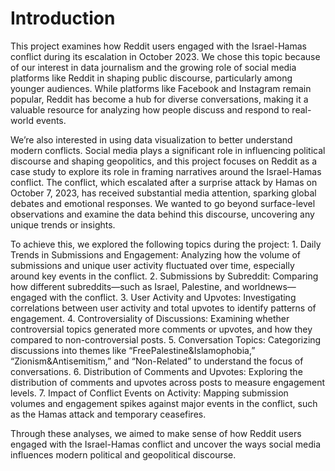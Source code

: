 # Introduction

This project examines how Reddit users engaged with the Israel-Hamas conflict during its escalation in October 2023. We chose this topic because of our interest in data journalism and the growing role of social media platforms like Reddit in shaping public discourse, particularly among younger audiences. While platforms like Facebook and Instagram remain popular, Reddit has become a hub for diverse conversations, making it a valuable resource for analyzing how people discuss and respond to real-world events.

We're also interested in using data visualization to better understand modern conflicts. Social media plays a significant role in influencing political discourse and shaping geopolitics, and this project focuses on Reddit as a case study to explore its role in framing narratives around the Israel-Hamas conflict. The conflict, which escalated after a surprise attack by Hamas on October 7, 2023, has received substantial media attention, sparking global debates and emotional responses. We wanted to go beyond surface-level observations and examine the data behind this discourse, uncovering any unique trends or insights.

To achieve this, we explored the following topics during the project:
1. Daily Trends in Submissions and Engagement: Analyzing how the volume of submissions and unique user activity fluctuated over time, especially around key events in the conflict.
2. Submissions by Subreddit: Comparing how different subreddits—such as Israel, Palestine, and worldnews—engaged with the conflict.
3. User Activity and Upvotes: Investigating correlations between user activity and total upvotes to identify patterns of engagement.
4. Controversiality of Discussions: Examining whether controversial topics generated more comments or upvotes, and how they compared to non-controversial posts.
5. Conversation Topics: Categorizing discussions into themes like “FreePalestine&Islamophobia,” “Zionism&Antisemitism,” and “Non-Related” to understand the focus of conversations.
6. Distribution of Comments and Upvotes: Exploring the distribution of comments and upvotes across posts to measure engagement levels.
7. Impact of Conflict Events on Activity: Mapping submission volumes and engagement spikes against major events in the conflict, such as the Hamas attack and temporary ceasefires.

Through these analyses, we aimed to make sense of how Reddit users engaged with the Israel-Hamas conflict and uncover the ways social media influences modern political and geopolitical discourse.

